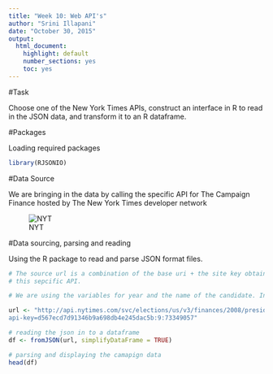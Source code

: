 ```yaml
---
title: "Week 10: Web API's"
author: "Srini Illapani"
date: "October 30, 2015"
output:
  html_document: 
    highlight: default
    number_sections: yes
    toc: yes
---
```


#Task  

Choose one of the New York Times APIs, construct an interface in R to read in the JSON data,
and transform it to an R dataframe.  

#Packages  

Loading required packages  

```r
library(RJSONIO)
```


#Data Source  

We are bringing in the data by calling the specific API for The Campaign Finance hosted by The New York Times developer network

![NYT](campaign_fin.png)


#Data sourcing, parsing and reading  

Using the R package to read and parse JSON format files.
```r
# The source url is a combination of the base uri + the site key obtained from the provider for calling
# this sepcific API.

# We are using the variables for year and the name of the candidate. In this case, it is 2008 for Obama.

url <- "http://api.nytimes.com/svc/elections/us/v3/finances/2008/president/candidates/obama.json?
api-key=d567ecd7d91346b9a698db4e245dac5b:9:73349057"

# reading the json in to a dataframe
df <- fromJSON(url, simplifyDataFrame = TRUE)

# parsing and displaying the camapign data 
head(df)
```




